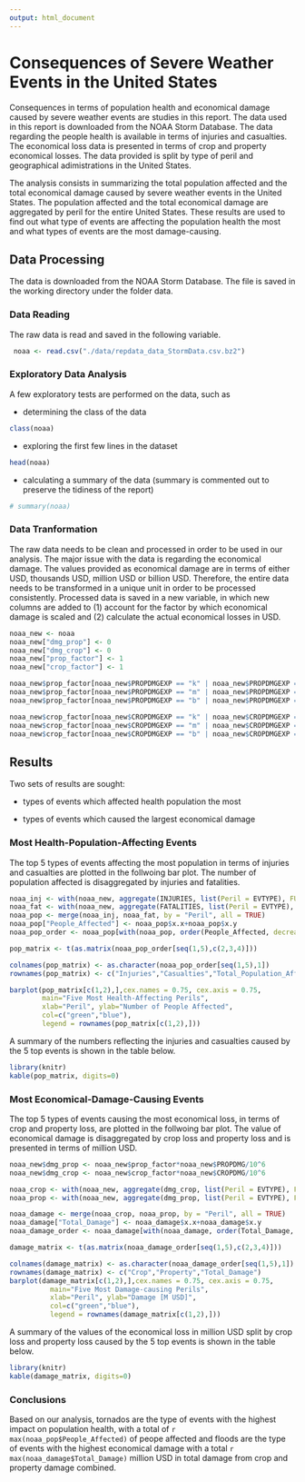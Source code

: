 ```yaml
---
output: html_document
---
```

Consequences of Severe Weather Events in the United States
=======================================
Consequences in terms of population health and economical damage caused by severe weather events are studies in this report. The data used in this report is downloaded from the NOAA Storm Database. The data regarding the people health is available in terms of injuries and casualties. The economical loss data is presented in terms of crop and property economical losses. The data provided is split by type of peril and geographical adimistrations in the United States.

The analysis consists in summarizing the total population affected and the total economical damage caused by severe weather events in the United States. The population affected and the total economical damage are aggregated by peril for the entire United States. These results are used to find out what type of events are affecting the population health the most and what types of events are the most damage-causing.

## Data Processing
The data is downloaded from the NOAA Storm Database. The file is saved in the working directory under the folder data.

### Data Reading
The raw data is read and saved in the following variable.
```r
 noaa <- read.csv("./data/repdata_data_StormData.csv.bz2")
```

### Exploratory Data Analysis
A few exploratory tests are performed on the data, such as 

- determining the class of the data   
```r
class(noaa)
```

- exploring the first few lines in the dataset   
```r
head(noaa)
```

- calculating a summary of the data (summary is commented out to preserve the tidiness of the report)  
```r
# summary(noaa)
```

### Data Tranformation
The raw data needs to be clean and processed in order to be used in our analysis. The major issue with the data is regarding the economical damage. The values provided as economical damage are in terms of either USD, thousands USD, million USD or billion USD. Therefore, the entire data needs to be transformed in a unique unit in order to be processed consistently. Processed data is saved in a new variable, in which new columns are added to (1) account for the factor by which economical damage is scaled and (2) calculate the actual economical losses in USD.
```r
noaa_new <- noaa
noaa_new["dmg_prop"] <- 0
noaa_new["dmg_crop"] <- 0
noaa_new["prop_factor"] <- 1
noaa_new["crop_factor"] <- 1

noaa_new$prop_factor[noaa_new$PROPDMGEXP == "k" | noaa_new$PROPDMGEXP == "K"] = 1000
noaa_new$prop_factor[noaa_new$PROPDMGEXP == "m" | noaa_new$PROPDMGEXP == "M"] = 1000000
noaa_new$prop_factor[noaa_new$PROPDMGEXP == "b" | noaa_new$PROPDMGEXP == "B"] = 1000000000

noaa_new$crop_factor[noaa_new$CROPDMGEXP == "k" | noaa_new$CROPDMGEXP == "K"] = 1000
noaa_new$crop_factor[noaa_new$CROPDMGEXP == "m" | noaa_new$CROPDMGEXP == "M"] = 1000000
noaa_new$crop_factor[noaa_new$CROPDMGEXP == "b" | noaa_new$CROPDMGEXP == "B"] = 1000000000

```

## Results
Two sets of results are sought:  

- types of events which affected health population the most  

- types of events which caused the largest economical damage  

### Most Health-Population-Affecting Events
The top 5 types of events affecting the most population in terms of injuries and casualties are plotted in the follwoing bar plot. The number of population affected is disaggregated by injuries and fatalities.
```r
noaa_inj <- with(noaa_new, aggregate(INJURIES, list(Peril = EVTYPE), FUN = "sum")) # fatalities
noaa_fat <- with(noaa_new, aggregate(FATALITIES, list(Peril = EVTYPE), FUN = "sum")) # injuries 
noaa_pop <- merge(noaa_inj, noaa_fat, by = "Peril", all = TRUE)
noaa_pop["People_Affected"] <- noaa_pop$x.x+noaa_pop$x.y
noaa_pop_order <- noaa_pop[with(noaa_pop, order(People_Affected, decreasing = TRUE)), ]

pop_matrix <- t(as.matrix(noaa_pop_order[seq(1,5),c(2,3,4)]))

colnames(pop_matrix) <- as.character(noaa_pop_order[seq(1,5),1])
rownames(pop_matrix) <- c("Injuries","Casualties","Total_Population_Affected")

barplot(pop_matrix[c(1,2),],cex.names = 0.75, cex.axis = 0.75,
        main="Five Most Health-Affecting Perils",
        xlab="Peril", ylab="Number of People Affected",
        col=c("green","blue"),
        legend = rownames(pop_matrix[c(1,2),])) 
```

A summary of the numbers reflecting the injuries and casualties caused by the 5 top events is shown in the table below.
```r
library(knitr)
kable(pop_matrix, digits=0)
```

### Most Economical-Damage-Causing Events
The top 5 types of events causing the most economical loss, in terms of crop and property loss, are plotted in the follwoing bar plot. The value of economical damage is disaggregated by crop loss and property loss and is presented in terms of million USD.
```r
noaa_new$dmg_prop <- noaa_new$prop_factor*noaa_new$PROPDMG/10^6
noaa_new$dmg_crop <- noaa_new$crop_factor*noaa_new$CROPDMG/10^6

noaa_crop <- with(noaa_new, aggregate(dmg_crop, list(Peril = EVTYPE), FUN = "sum"))
noaa_prop <- with(noaa_new, aggregate(dmg_prop, list(Peril = EVTYPE), FUN = "sum"))

noaa_damage <- merge(noaa_crop, noaa_prop, by = "Peril", all = TRUE)
noaa_damage["Total_Damage"] <- noaa_damage$x.x+noaa_damage$x.y
noaa_damage_order <- noaa_damage[with(noaa_damage, order(Total_Damage, decreasing = TRUE)), ]

damage_matrix <- t(as.matrix(noaa_damage_order[seq(1,5),c(2,3,4)]))

colnames(damage_matrix) <- as.character(noaa_damage_order[seq(1,5),1])
rownames(damage_matrix) <- c("Crop","Property","Total_Damage")
barplot(damage_matrix[c(1,2),],cex.names = 0.75, cex.axis = 0.75,
          main="Five Most Damage-causing Perils",
          xlab="Peril", ylab="Damage [M USD]",
          col=c("green","blue"),
          legend = rownames(damage_matrix[c(1,2),])) 
```

A summary of the values of the economical loss in million USD split by crop loss and property loss caused by the 5 top events is shown in the table below.
```r
library(knitr)
kable(damage_matrix, digits=0)
```

### Conclusions
Based on our analysis, tornados are the type of events with the highest impact on population health, with a total of `r max(noaa_pop$People_Affected)` of peope affected and floods are the type of events with the highest economical damage with a total `r max(noaa_damage$Total_Damage)` million USD in total damage from crop and property damage combined.